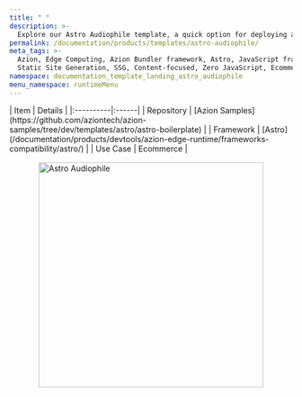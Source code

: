 ```yaml
---
title: " "
description: >-
  Explore our Astro Audiophile template, a quick option for deploying an ecommerce website.
permalink: /documentation/products/templates/astro-audiophile/
meta_tags: >-
  Azion, Edge Computing, Azion Bundler framework, Astro, JavaScript frameworks,
  Static Site Generation, SSG, Content-focused, Zero JavaScript, Ecommerce
namespace: documentation_template_landing_astro_audiophile
menu_namespace: runtimeMenu
---
```




<div class="[&_.flex.flex-col]:!gap-4 [&_.flex.flex-col]:md:!gap-8 [&_.flex.flex-col]:2xl:!gap-16">
  <HeroHome
    title="Astro Audiophile"
    description=" The Astro Audiophile template provides a quick option to create an e-commerce website based on the Astro framework. Even when the default visual is designed as a store or catalog for audio devices, it can be customized to showcase any type of product."
    logos={[]}
    buttons={[
      { label: "Deploy template", link: "https://console.azion.com/create/azion-community/astro-audiophile", outlined: false },
      { label: "View demo", link: "https://xxxx.map.azionedge.net/", severity: "secondary" }
    ]}
  />
</div>

<div style="display: flex; gap: 1rem; align-items: center; flex-direction: row; flex-wrap: wrap;">
  <div style="flex: 1; min-width: 300px;">
    | Item | Details |
    |:----------|:------|
    | Repository | [Azion Samples](https://github.com/aziontech/azion-samples/tree/dev/templates/astro/astro-boilerplate) |
    | Framework | [Astro](/documentation/products/devtools/azion-edge-runtime/frameworks-compatibility/astro/) |
    | Use Case | Ecommerce |
  </div>
  <div style="display: flex; justify-content: center; align-items: center; flex: 1; min-width: 300px;">
    <img src="/assets/docs/images/uploads/template-showcase/astro/astro-audiophile.png" width="400" alt="Astro Audiophile" style="max-width: 100%; height: auto;" />
  </div>
</div>
